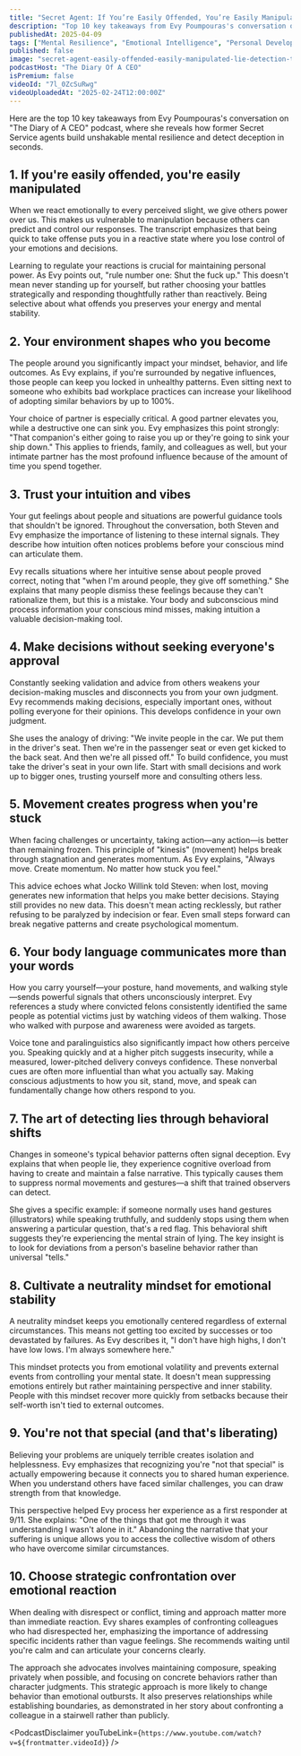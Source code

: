 ```yaml
---
title: "Secret Agent: If You’re Easily Offended, You’re Easily Manipulated! This 1 Trick Catches A Lie In 2s"
description: "Top 10 key takeaways from Evy Poumpouras's conversation on "The Diary of A CEO" podcast, where she reveals how former Secret Service agents build unshakable mental resilience and detect deception in seconds."
publishedAt: 2025-04-09
tags: ["Mental Resilience", "Emotional Intelligence", "Personal Development"]
published: false
image: "secret-agent-easily-offended-easily-manipulated-lie-detection-trick.jpg"
podcastHost: "The Diary Of A CEO"
isPremium: false
videoId: "7l_0ZcSuRwg"
videoUploadedAt: "2025-02-24T12:00:00Z"
---
```



<PodcastSummaryPageLayout frontmatter={frontmatter}>

Here are the top 10 key takeaways from Evy Poumpouras's conversation on "The Diary of A CEO" podcast, where she reveals how former Secret Service agents build unshakable mental resilience and detect deception in seconds.

## 1. If you're easily offended, you're easily manipulated

When we react emotionally to every perceived slight, we give others power over us. This makes us vulnerable to manipulation because others can predict and control our responses. The transcript emphasizes that being quick to take offense puts you in a reactive state where you lose control of your emotions and decisions.

Learning to regulate your reactions is crucial for maintaining personal power. As Evy points out, "rule number one: Shut the fuck up." This doesn't mean never standing up for yourself, but rather choosing your battles strategically and responding thoughtfully rather than reactively. Being selective about what offends you preserves your energy and mental stability.

## 2. Your environment shapes who you become

The people around you significantly impact your mindset, behavior, and life outcomes. As Evy explains, if you're surrounded by negative influences, those people can keep you locked in unhealthy patterns. Even sitting next to someone who exhibits bad workplace practices can increase your likelihood of adopting similar behaviors by up to 100%.

Your choice of partner is especially critical. A good partner elevates you, while a destructive one can sink you. Evy emphasizes this point strongly: "That companion's either going to raise you up or they're going to sink your ship down." This applies to friends, family, and colleagues as well, but your intimate partner has the most profound influence because of the amount of time you spend together.

## 3. Trust your intuition and vibes

Your gut feelings about people and situations are powerful guidance tools that shouldn't be ignored. Throughout the conversation, both Steven and Evy emphasize the importance of listening to these internal signals. They describe how intuition often notices problems before your conscious mind can articulate them.

Evy recalls situations where her intuitive sense about people proved correct, noting that "when I'm around people, they give off something." She explains that many people dismiss these feelings because they can't rationalize them, but this is a mistake. Your body and subconscious mind process information your conscious mind misses, making intuition a valuable decision-making tool.

## 4. Make decisions without seeking everyone's approval

Constantly seeking validation and advice from others weakens your decision-making muscles and disconnects you from your own judgment. Evy recommends making decisions, especially important ones, without polling everyone for their opinions. This develops confidence in your own judgment.

She uses the analogy of driving: "We invite people in the car. We put them in the driver's seat. Then we're in the passenger seat or even get kicked to the back seat. And then we're all pissed off." To build confidence, you must take the driver's seat in your own life. Start with small decisions and work up to bigger ones, trusting yourself more and consulting others less.

## 5. Movement creates progress when you're stuck

When facing challenges or uncertainty, taking action—any action—is better than remaining frozen. This principle of "kinesis" (movement) helps break through stagnation and generates momentum. As Evy explains, "Always move. Create momentum. No matter how stuck you feel."

This advice echoes what Jocko Willink told Steven: when lost, moving generates new information that helps you make better decisions. Staying still provides no new data. This doesn't mean acting recklessly, but rather refusing to be paralyzed by indecision or fear. Even small steps forward can break negative patterns and create psychological momentum.

## 6. Your body language communicates more than your words

How you carry yourself—your posture, hand movements, and walking style—sends powerful signals that others unconsciously interpret. Evy references a study where convicted felons consistently identified the same people as potential victims just by watching videos of them walking. Those who walked with purpose and awareness were avoided as targets.

Voice tone and paralinguistics also significantly impact how others perceive you. Speaking quickly and at a higher pitch suggests insecurity, while a measured, lower-pitched delivery conveys confidence. These nonverbal cues are often more influential than what you actually say. Making conscious adjustments to how you sit, stand, move, and speak can fundamentally change how others respond to you.

## 7. The art of detecting lies through behavioral shifts

Changes in someone's typical behavior patterns often signal deception. Evy explains that when people lie, they experience cognitive overload from having to create and maintain a false narrative. This typically causes them to suppress normal movements and gestures—a shift that trained observers can detect.

She gives a specific example: if someone normally uses hand gestures (illustrators) while speaking truthfully, and suddenly stops using them when answering a particular question, that's a red flag. This behavioral shift suggests they're experiencing the mental strain of lying. The key insight is to look for deviations from a person's baseline behavior rather than universal "tells."

## 8. Cultivate a neutrality mindset for emotional stability

A neutrality mindset keeps you emotionally centered regardless of external circumstances. This means not getting too excited by successes or too devastated by failures. As Evy describes it, "I don't have high highs, I don't have low lows. I'm always somewhere here."

This mindset protects you from emotional volatility and prevents external events from controlling your mental state. It doesn't mean suppressing emotions entirely but rather maintaining perspective and inner stability. People with this mindset recover more quickly from setbacks because their self-worth isn't tied to external outcomes.

## 9. You're not that special (and that's liberating)

Believing your problems are uniquely terrible creates isolation and helplessness. Evy emphasizes that recognizing you're "not that special" is actually empowering because it connects you to shared human experience. When you understand others have faced similar challenges, you can draw strength from that knowledge.

This perspective helped Evy process her experience as a first responder at 9/11. She explains: "One of the things that got me through it was understanding I wasn't alone in it." Abandoning the narrative that your suffering is unique allows you to access the collective wisdom of others who have overcome similar circumstances.

## 10. Choose strategic confrontation over emotional reaction

When dealing with disrespect or conflict, timing and approach matter more than immediate reaction. Evy shares examples of confronting colleagues who had disrespected her, emphasizing the importance of addressing specific incidents rather than vague feelings. She recommends waiting until you're calm and can articulate your concerns clearly.

The approach she advocates involves maintaining composure, speaking privately when possible, and focusing on concrete behaviors rather than character judgments. This strategic approach is more likely to change behavior than emotional outbursts. It also preserves relationships while establishing boundaries, as demonstrated in her story about confronting a colleague in a stairwell rather than publicly.

<PodcastDisclaimer
  youTubeLink={`https://www.youtube.com/watch?v=${frontmatter.videoId}`}
/>

</PodcastSummaryPageLayout>
